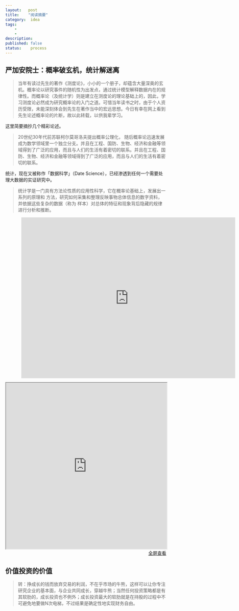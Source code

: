 ```yaml
---
layout:   post
title:    "阅读摘要"
category:  idea
tags:     
    -  
    -   
description: 
published: false
status:    process
---
```


## 严加安院士：概率破玄机，统计解迷离

> 当年有读过先生的著作《测度论》，小小的一个册子，却蕴含大量深奥的玄机。概率论以研究事件的随机性为出发点，通过统计模型解释数据内在的规律性。而概率论（及统计学）则是建立在测度论的理论基础上的，因此，学习测度论必然成为研究概率论的入门之道。可惜当年读书之时，由于个人资历受限，未能深刻体会到先生在著作当中的宏远思想。今日有幸在网上看到先生论述概率论的片断，故以此转载，以供我辈学习。

这里简要摘抄几个精彩论述。

> 20世纪30年代前苏联柯尔莫哥洛夫提出概率公理化， 随后概率论迅速发展成为数学领域里一个独立分支。并且在工程、国防、生物、经济和金融等领域得到了广泛的应用，而且与人们的生活有着密切的联系。并且在工程、国防、生物、经济和金融等领域得到了广泛的应用，而且与人们的生活有着密切的联系。

统计，现在又被称作「数据科学」（Date Science），已经渗透到任何一个需要处理大数据的实证研究中。

> 统计学是一门具有方法论性质的应用性科学，它在概率论基础上，发展出一系列的原理和 方法，研究如何采集和整理反映事物总体信息的数字资料，并依据这些复杂的数据（称为 样本）对总体的特征和现象背后隐藏的规律进行分析和推断。

<section style="border: 0px; margin-left: 10%; margin-right: 15%; margin-top: 0px; margin-bottom: 0px; clear: both; font-size: 87.5%; font-family: inherit; text-align: center; text-decoration: inherit; color: inherit; padding: 0px; " class="tn-Powered-by-XIUMI"><section class="tn-Powered-by-XIUMI" style=""><p><iframe class="video_iframe" style="z-index: 1; width: 670px !important; height: 502.5px !important; overflow: hidden; border-width: 0px;" height="502.5" width="670" frameborder="0" data-src="http://v.qq.com/iframe/player.html?vid=n0160f3xnul&amp;width=500&amp;height=375&amp;auto=0" allowfullscreen="" src="http://v.qq.com/iframe/player.html?vid=n0160f3xnul&amp;width=670&amp;height=502.5&amp;auto=0" scrolling="no"></iframe><br></p></section><section style="width: 0px; height: 0px; clear: both;"></section></section>


<iframe src="http://mp.weixin.qq.com/s?__biz=MzAwMzU4MjQxNg==&mid=209124230&idx=1&sn=fb1f606cba6fff280941d7c8d0957ef3#rd" 
style="width:100%; height:520px;">
</iframe>

<p style="margin-top: 0px; text-align:right;">
<a target="_blank" 
href="http://mp.weixin.qq.com/s?__biz=MzAwMzU4MjQxNg==&mid=209124230&idx=1&sn=fb1f606cba6fff280941d7c8d0957ef3#rd">
  全屏查看
</a>
</p>

## 价值投资的价值

> 转：挣成长的钱而放弃交易的利润，不在乎市场的牛熊，这样可以让你专注研究企业的基本面，与企业共同成长，穿越牛熊；当然任何投资策略都是有其软肋的，成长投资也不例外；成长投资最大的软肋就是在持股的过程中不可避免地要做N次电梯，不过结果是确定性地实现财务自由。

